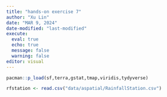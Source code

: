 ```yaml
---
title: "hands-on exercise 7"
author: "Xu Lin"
date: "MAR 9, 2024"
date-modified: "last-modified"
execute: 
  eval: true
  echo: true
  message: false
  warning: false
editor: visual
---
```


```r
pacman::p_load(sf,terra,gstat,tmap,viridis,tydyverse)
```

```r
rfstation <- read.csv("data/aspatial/RainfallStation.csv")
```









